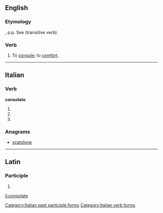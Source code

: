 ==English==

===Etymology===
{{etyl|la}} {{lena}} {{term|consolatus}}, p.p. See {{term|console}} (transitive verb).

===Verb===
{{en-verb|consolat|ed}}

# {{obsolete}} To [[console]]; to [[comfort]].
#: {{rfquotek|Shakespeare}}

{{Webster 1913}}

----

==Italian==

===Verb===
'''consolate'''

# {{conjugation of|consolare||2|p|pres|ind|lang=it}}
# {{conjugation of|consolare||2|p|imp|lang=it}}
# {{form of|[[feminine|Feminine]] plural|consolato}}

===Anagrams===
* [[scatolone#Italian|scatolone]]

[[Category:Italian past participle forms]]
[[Category:Italian verb forms]]

----

==Latin==

===Participle===
{{la-part-form|cōnsōlāte}}

# {{inflection of|consolatus|cōnsōlātus|voc|m|s|lang=la}}


[[li:consolate]]
